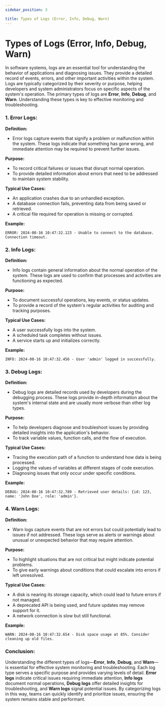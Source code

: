 ```yaml
---
sidebar_position: 3

title: Types of Logs (Error, Info, Debug, Warn)
---
```


# Types of Logs (Error, Info, Debug, Warn)

In software systems, logs are an essential tool for understanding the behavior of applications and diagnosing issues. They provide a detailed record of events, errors, and other important activities within the system. Logs are typically categorized by their severity or purpose, helping developers and system administrators focus on specific aspects of the system's operation. The primary types of logs are **Error**, **Info**, **Debug**, and **Warn**. Understanding these types is key to effective monitoring and troubleshooting.

### **1. Error Logs:**

**Definition:**

- Error logs capture events that signify a problem or malfunction within the system. These logs indicate that something has gone wrong, and immediate attention may be required to prevent further issues.

**Purpose:**

- To record critical failures or issues that disrupt normal operation.
- To provide detailed information about errors that need to be addressed to maintain system stability.

**Typical Use Cases:**

- An application crashes due to an unhandled exception.
- A database connection fails, preventing data from being saved or retrieved.
- A critical file required for operation is missing or corrupted.

**Example:**

```
ERROR: 2024-08-16 10:47:32.123 - Unable to connect to the database. Connection timeout.

```

### **2. Info Logs:**

**Definition:**

- Info logs contain general information about the normal operation of the system. These logs are used to confirm that processes and activities are functioning as expected.

**Purpose:**

- To document successful operations, key events, or status updates.
- To provide a record of the system's regular activities for auditing and tracking purposes.

**Typical Use Cases:**

- A user successfully logs into the system.
- A scheduled task completes without issues.
- A service starts up and initializes correctly.

**Example:**

```
INFO: 2024-08-16 10:47:32.456 - User 'admin' logged in successfully.

```

### **3. Debug Logs:**

**Definition:**

- Debug logs are detailed records used by developers during the debugging process. These logs provide in-depth information about the system's internal state and are usually more verbose than other log types.

**Purpose:**

- To help developers diagnose and troubleshoot issues by providing detailed insights into the application's behavior.
- To track variable values, function calls, and the flow of execution.

**Typical Use Cases:**

- Tracing the execution path of a function to understand how data is being processed.
- Logging the values of variables at different stages of code execution.
- Diagnosing issues that only occur under specific conditions.

**Example:**

```
DEBUG: 2024-08-16 10:47:32.789 - Retrieved user details: {id: 123, name: 'John Doe', role: 'admin'}.

```

### **4. Warn Logs:**

**Definition:**

- Warn logs capture events that are not errors but could potentially lead to issues if not addressed. These logs serve as alerts or warnings about unusual or unexpected behavior that may require attention.

**Purpose:**

- To highlight situations that are not critical but might indicate potential problems.
- To give early warnings about conditions that could escalate into errors if left unresolved.

**Typical Use Cases:**

- A disk is nearing its storage capacity, which could lead to future errors if not managed.
- A deprecated API is being used, and future updates may remove support for it.
- A network connection is slow but still functional.

**Example:**

```
WARN: 2024-08-16 10:47:32.654 - Disk space usage at 85%. Consider cleaning up old files.

```

### **Conclusion:**

Understanding the different types of logs—**Error**, **Info**, **Debug**, and **Warn**—is essential for effective system monitoring and troubleshooting. Each log type serves a specific purpose and provides varying levels of detail. **Error logs** indicate critical issues requiring immediate attention, **Info logs** document normal operations, **Debug logs** offer detailed insights for troubleshooting, and **Warn logs** signal potential issues. By categorizing logs in this way, teams can quickly identify and prioritize issues, ensuring the system remains stable and performant.